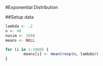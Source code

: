 #Exponential Distribution

##Setup data

```r
lambda <- .2
n <- 40
nosim <- 1000
means <- NULL

for (i in 1:1000) {
        means[i] <- mean(rexp(n, lambda))
}
```
